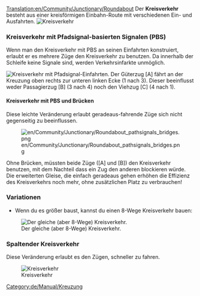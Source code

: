 [[Translation:en/Community/Junctionary/Roundabout]]
{{de/Community/Junctionary/Kreuzungsmenü}}
Der '''Kreisverkehr''' besteht aus einer kreisförmigen Einbahn-Route mit verschiedenen Ein- und Ausfahrten.
[[File:en/Community/Junctionary/Roundabout.png|none|frame|Kreisverkehr]]

{{de/Community/Junctionary/Kreuzungskriterien|Billig|1|0|0|2|0||0|0|0|1|||Ausgefallene Züge blockieren gesamte Kreuzung.|
*Kann 2 Züge gleichzeitig handhaben
*Wenn du es größer machst, kannst du einen 8-Wege Kreisverkehr bauen
*Verursacht Staus
*Fläche: 6 x 6
}}

===Kreisverkehr mit Pfadsignal-basierten Signalen (PBS)===
Wenn man den Kreisverkehr mit PBS an seinen Einfahrten konstruiert, erlaubt er es mehrere Züge den Kreisverkehr zu benutzen. Da innerhalb der Schleife keine Signale sind, werden Verkehrsinfarkte unmöglich.

[[File:en/Community/Junctionary/Roundabout pathsignals.png|none|frame|Kreisverkehr mit Pfadsignal-Einfahrten.]]
Der Güterzug [A] fährt an der Kreuzung oben rechts zur unteren linken Ecke (1 nach 3). Dieser beeinflusst weder Passagierzug [B] (3 nach 4) noch den Viehzug [C] (4 nach 1).

{{de/Community/Junctionary/Kreuzungskriterien|Billig|1|0|0|2|0||0|0|0||3||Unmöglich|
*Niedrige Kosten, niedriger Bauplatz und relativ hohe Verkehrseffezienz}}

====Kreisverkehr mit PBS und Brücken====
Diese leichte Veränderung erlaubt geradeaus-fahrende Züge sich nicht gegenseitig zu beeinflussen.

[[File:en/Community/Junctionary/Roundabout pathsignals bridges.png]]

Ohne Brücken, müssten beide Züge ([A] und [B]) den Kreisverkehr benutzen, mit dem Nachteil dass ein Zug den anderen blockieren würde. Die erweiterten Gleise, die einfach geradeaus gehen erhöhen die Effizienz des Kreisverkehrs noch mehr, ohne zusätzlichen Platz zu verbrauchen!
{{de/Community/Junctionary/Kreuzungskriterien|Billig|1|0|1|2|0||0|0|0||3||Unmöglich|}}

===Variationen===
*Wenn du es größer baust, kannst du einen 8-Wege Kreisverkehr bauen:
[[File:en/Community/Junctionary/Basic Roundabout 8-way.png|none|frame|Der gleiche (aber 8-Wege) Kreisverkehr.]]

===Spaltender Kreisverkehr===

Diese Veränderung erlaubt es den Zügen, schneller zu fahren.

[[File:en/Community/Junctionary/Split Roundabout.png|none|frame|Kreisverkehr]]

{{en/Kreuzungskriterien|Billig|1|0|0|4|0||0|0|0|1|||Ausgefallene Züge blockieren die gesamte Kreuzung.|
*Kann 7-8 Züge auf einmal handhaben.
*Niedrige Stau-Gefahr wenn weniger als 8 Züge.
*Fläche: 33 x 33
}}

[[Category:de/Manual/Kreuzung]]